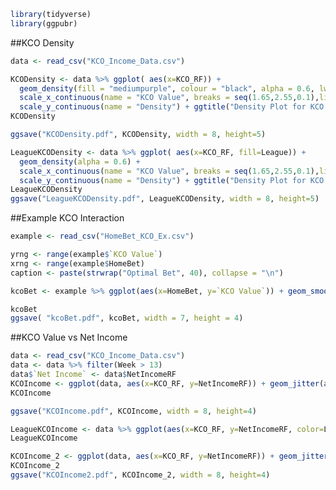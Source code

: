 
```{r}
library(tidyverse)
library(ggpubr)

```

##KCO Density
```{r}
data <- read_csv("KCO_Income_Data.csv")

KCODensity <- data %>% ggplot( aes(x=KCO_RF)) + 
  geom_density(fill = "mediumpurple", colour = "black", alpha = 0.6, lwd = 1) + 
  scale_x_continuous(name = "KCO Value", breaks = seq(1.65,2.55,0.1),limits = c(1.65,2.55)) + 
  scale_y_continuous(name = "Density") + ggtitle("Density Plot for KCO Values") + theme_bw() + geom_vline(xintercept = density(data$KCO_RF)$x[which.max(density(data$KCO_RF)$y)], lwd=1, color="black", linetype="dashed")
KCODensity

ggsave("KCODensity.pdf", KCODensity, width = 8, height=5)

LeagueKCODensity <- data %>% ggplot( aes(x=KCO_RF, fill=League)) + 
  geom_density(alpha = 0.6) + 
  scale_x_continuous(name = "KCO Value", breaks = seq(1.65,2.55,0.1),limits = c(1.65,2.55)) + 
  scale_y_continuous(name = "Density") + ggtitle("Density Plot for KCO Values") + theme_bw() + geom_vline(xintercept = density(data$KCO_RF)$x[which.max(density(data$KCO_RF)$y)], lwd=1, linetype="dashed")
LeagueKCODensity
ggsave("LeagueKCODensity.pdf", LeagueKCODensity, width = 8, height=5)


```

##Example KCO Interaction
```{r}
example <- read_csv("HomeBet_KCO_Ex.csv")

yrng <- range(example$`KCO Value`)
xrng <- range(example$HomeBet)
caption <- paste(strwrap("Optimal Bet", 40), collapse = "\n")

kcoBet <- example %>% ggplot(aes(x=HomeBet, y=`KCO Value`)) + geom_smooth(lwd=1.25) + theme_bw() + ggtitle("Home Bet Interaction with KCO Value") +   annotate(geom = "curve", x = 20, y = 2.0086, xend = 23, yend = 2.0025, curvature = .5, arrow = arrow(length = unit(2, "mm")), lwd=1) + annotate(geom = "text", x = 23.3, y = 2.0025, label = "Optimal Bet", hjust = "left", size=5) + geom_hline(yintercept = 2, color="orange", lwd=1.25) + xlim(0,50.1)

kcoBet
ggsave( "kcoBet.pdf", kcoBet, width = 7, height = 4)
```


##KCO Value vs Net Income
```{r}

data <- read_csv("KCO_Income_Data.csv")
data <- data %>% filter(Week > 13)
data$`Net Income` <- data$NetIncomeRF
KCOIncome <- ggplot(data, aes(x=KCO_RF, y=NetIncomeRF)) + geom_jitter(aes(color = `Net Income`), size = 3.5) + theme_bw()+ geom_smooth(method = loess, color="black", lwd=1.25, se=F) + scale_color_gradientn(colors = c("#00AFBB", "#E7B800", "#FC4E07")) + ggtitle("KCO Value vs Net Income for Each Bet") + xlab("KCO Value") + ylab("Net Income")
KCOIncome

ggsave("KCOIncome.pdf", KCOIncome, width = 8, height=4)

LeagueKCOIncome <- data %>% ggplot(aes(x=KCO_RF, y=NetIncomeRF, color=League)) + geom_point() + theme_bw() + geom_smooth(method = loess, color="black", lwd=1.25, se=F) + ggtitle("KCO Value vs Net Income for Each Bet") + xlab("KCO Value") + ylab("Net Income")
LeagueKCOIncome

KCOIncome_2 <- ggplot(data, aes(x=KCO_RF, y=NetIncomeRF)) + geom_jitter(aes(color = League), size = 3.5) + theme_bw() + geom_smooth(method = loess, color="black", lwd=1.25, se=F)+ ggtitle("KCO Value vs Net Income for Each Bet") + xlab("KCO Value") + ylab("Net Income")
KCOIncome_2
ggsave("KCOIncome2.pdf", KCOIncome_2, width = 8, height=4)




```

